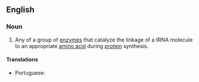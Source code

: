 ==English==

===Noun===
{{wikipedia}}
{{en-noun|head=[[aminoacyl]] [[tRNA]] [[synthetase]]}}

# {{lb|en|enzyme}} Any of a group of [[enzyme]]s that catalyze the linkage of a tRNA molecule to an appropriate [[amino acid]] during [[protein]] synthesis.

====Translations====
{{trans-top|any of a group of enzymes that catalyze the linkage of a tRNA molecule to an appropriate amino acid during protein synthesis}}
* Portuguese: {{t|pt|aminoacil-tRNA sintetase|f}}
{{trans-mid}}
{{trans-bottom}}